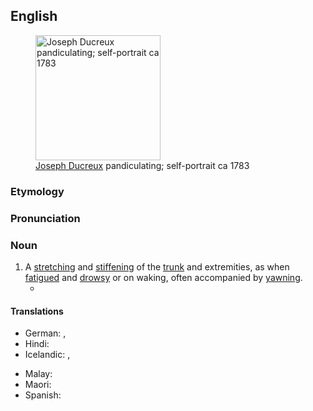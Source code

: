 ==English==
[[Image:Joseph Ducreux (French - Self-Portrait, Yawning - Google Art Project.jpg|thumb|200px|right|[[w:Joseph Ducreux|Joseph Ducreux]] pandiculating; self-portrait ca 1783]]

===Etymology===
{{suffix|en|pandiculate|ion}}

===Pronunciation===
{{rhymes|en|eɪʃən}}

===Noun===
{{en-noun|~}}

# A [[stretch]]ing and [[stiffen]]ing of the [[trunk]] and extremities, as when [[fatigue]]d and [[drowsy]] or on waking, often accompanied by [[yawn]]ing.
#* {{quote-book|en|year=1993|author=John Banville|title=Ghosts|passage=If I were a visitor from another planet - but then, am I not a visitor from another planet? - I think that of all the earthlings' quirks it is the act of '''pandiculation''' that would surprise and fascinate me most, that slow stretch and then the soundless ape-howl, in which they indulge themselves with such languorous relish.}}

====Translations====
{{trans-top|stretching and stiffening of the trunk and extremities as when fatigued and drowsy}}
* German: {{t|de|Räkeln}}, {{t+|de|Strecken}}
* Hindi: {{t|hi|अंगड़ाई|f}}
* Icelandic: {{t|is|syfjuteygjur|f-p}}, {{t|is|morgunteygjur|f-p}}
{{trans-mid}}
* Malay: {{t|ms|menggeliat}}
* Maori: {{t|mi|taiaroa}}
* Spanish: {{t+|es|estiramiento|m}}
{{trans-bottom}}

{{Webster 1913}}